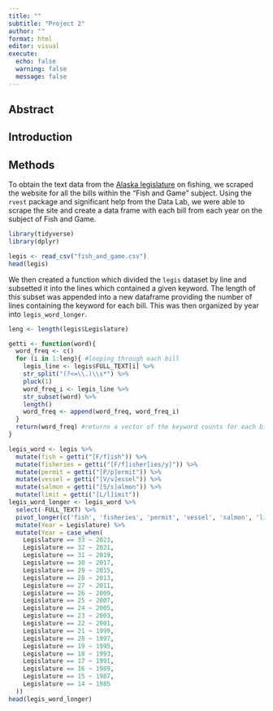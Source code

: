 ```yaml
---
title: ""
subtitle: "Project 2"
author: ""
format: html
editor: visual
execute:
  echo: false
  warning: false
  message: false
---
```


## Abstract

## Introduction

## Methods

To obtain the text data from the [Alaska legislature](https://www.akleg.gov/basis/Home/BillsandLaws/32) on fishing, we scraped the website for all the bills within the "Fish and Game" subject. Using the `rvest` package and significant help from the Data Lab, we were able to scrape the site and create a data frame with each bill from each year on the subject of Fish and Game.

```r
library(tidyverse)
library(dplyr)
```

```r
legis <- read_csv("fish_and_game.csv")
head(legis)
```

We then created a function which divided the `legis` dataset by line and subsetted it into the lines which contained a given keyword. The length of this subset was appended into a new dataframe providing the number of lines containing the keyword for each bill. This was then organized by year into `legis_word_longer`.

```r
leng <- length(legis$Legislature)

getti <- function(word){
  word_freq <- c()
  for (i in 1:leng){ #looping through each bill
    legis_line <- legis$FULL_TEXT[i] %>%
    str_split("(?<=\\.)\\s*") %>% 
    pluck(1) 
    word_freq_i <- legis_line %>%
    str_subset(word) %>%
    length()
    word_freq <- append(word_freq, word_freq_i)
  }
  return(word_freq) #returns a vector of the keyword counts for each bill
}

legis_word <- legis %>% 
  mutate(fish = getti("[F/f]ish")) %>%
  mutate(fisheries = getti("[F/f]isher[ies/y]")) %>%
  mutate(permit = getti("[P/p]ermit")) %>%
  mutate(vessel = getti("[V/v]essel")) %>%
  mutate(salmon = getti("[S/s]almon")) %>%
  mutate(limit = getti("[L/l]imit")) 
legis_word_longer <- legis_word %>% 
  select(-FULL_TEXT) %>%
  pivot_longer(c('fish', 'fisheries', 'permit', 'vessel', 'salmon', 'limit'), names_to = "word", values_to = "times_mentioned") %>%
  mutate(Year = Legislature) %>%
  mutate(Year = case_when(
    Legislature == 33 ~ 2023,
    Legislature == 32 ~ 2021,
    Legislature == 31 ~ 2019,
    Legislature == 30 ~ 2017,
    Legislature == 29 ~ 2015,
    Legislature == 28 ~ 2013,
    Legislature == 27 ~ 2011,
    Legislature == 26 ~ 2009,
    Legislature == 25 ~ 2007,
    Legislature == 24 ~ 2005,
    Legislature == 23 ~ 2003,
    Legislature == 22 ~ 2001,
    Legislature == 21 ~ 1999,
    Legislature == 20 ~ 1997,
    Legislature == 19 ~ 1995,
    Legislature == 18 ~ 1993,
    Legislature == 17 ~ 1991,
    Legislature == 16 ~ 1989,
    Legislature == 15 ~ 1987,
    Legislature == 14 ~ 1985
  ))
head(legis_word_longer)
```
